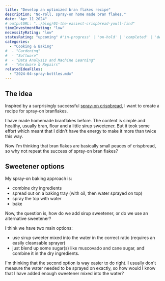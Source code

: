 ```yaml
---
title: "Develop an optimized bran flakes recipe"
description: "No-roll, spray-on home made bran flakes."
date: "Apr 11 2024"
# outputURL: "../blog/01-the-easiest-crispbread-youll-find"
timeInvestmentRating: "low"  
necessityRating: "low"
statusRating: "upcoming" #'in-progress' | 'on-hold' | 'completed' | 'delayed' | 'upcoming' | 'cancelled' | 'under-review' | 'needs-attention' | 'awaiting-feedback' | 'testing-phase' | 'polishing'
categories:
  - "Cooking & Baking"
#  - "Gardening"
#  - "Software"
#  - "Data Analysis and Machine Learning"
#  - "Hardware & Repairs"
relatedIdeaFiles:
  - "2024-04-spray-bottles.mdx"
---
```


## The idea
Inspired by a surprisingly successful [spray-on crispbread](../blog/01-the-easiest-crispbread-youll-find), 
I want to create a recipe for spray-on branflakes.

I have made homemade branflakes before. The content is simple and healthy, usually bran, flour and a little sirup sweetener. 
But it took some effort which meant that I didn't have the energy to make it more than twice this way.

Now I'm thinking that bran flakes are basically small peaces of crispbread, so why not repeat the success of spray-on bran flakes?

## Sweetener options
My spray-on baking approach is:

  - combine dry ingredients
  - spread out on a baking tray (with oil, then water sprayed on top)
  - spray the top with water
  - bake

Now, the question is, how do we add sirup sweetener, or do we use an alternative sweetener?

I think we have two main options:
  - use sirup sweeter mixed into the water in the correct ratio (requires an easily cleansable sprayer)
  - just blend up some sugar(s) like muscovado and cane sugar, and combine it in the dry ingredients.

I'm thinking that the second option is way easier to do right. I usually don't measure the water needed to be sprayed on exactly, 
so how would I know that I have added enough sweetener mixed into the water?